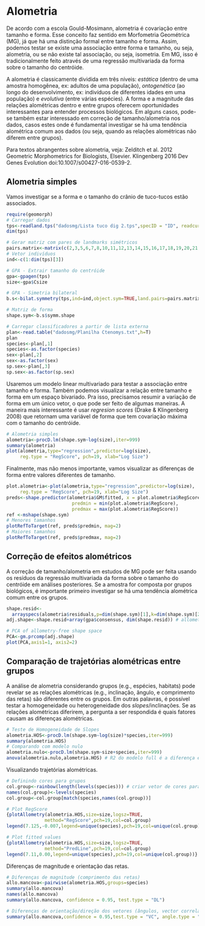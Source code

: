 # Alometria

De acordo com a escola Gould-Mosimann, alometria é covariação entre tamanho e forma. Esse conceito faz sentido em Morfometria Geométrica (MG), já que há uma distinção formal entre tamanho e forma. Assim, podemos testar se existe uma associação entre forma e tamanho, ou seja, alometria, ou se não existe tal associação, ou seja, isometria. Em MG, isso é tradicionalmente feito através de uma regressão multivariada da forma sobre o tamanho do centróide.

A alometria é classicamente dividida em três níveis: *estática* (dentro de uma amostra homogênea, ex: adultos de uma população), *ontogenética* (ao longo do desenvolvimento, ex: indivíduos de diferentes idades em uma população) e *evolutiva* (entre várias espécies). A forma e a magnitude das relações alométricas dentro e entre grupos oferecem oportunidades interessantes para entender processos biológicos. Em alguns casos, pode-se também estar interessado em correção de tamanho/alometria nos dados, casos estes onde é fundamental investigar se há uma tendência alométrica comum aos dados (ou seja, quando as relações alométricas não diferem entre grupos). 

Para textos abrangentes sobre alometria, veja: 
Zelditch et al. 2012 Geometric Morphometrics for Biologists, Elsevier. 
Klingenberg 2016 Dev Genes Evolution doi:10.1007/s00427-016-0539-2.

## Alometria simples
Vamos investigar se a forma e o tamanho do crânio de tuco-tucos estão associados.
```r
require(geomorph)
# Carregar dados
tps<-readland.tps("dadosmg/Lista tuco dig 2.tps",specID = "ID", readcurves = FALSE)
dim(tps)

# Gerar matriz com pares de landmarks simétricos
pairs.matrix<-matrix(c(2,3,5,6,7,8,10,11,12,13,14,15,16,17,18,19,20,21,23,24,25,26,27,28),nrow=12,ncol=2,byrow=T)
# Vetor indivíduos
ind<-c(1:dim(tps)[3])

# GPA - Extrair tamanho do centróide
gpa<-gpagen(tps)
size<-gpa$Csize

# GPA - Simetria bilateral 
b.s<-bilat.symmetry(tps,ind=ind,object.sym=TRUE,land.pairs=pairs.matrix)

# Matriz de forma
shape.sym<-b.s$symm.shape

# Carregar classificadores a partir de lista externa
plan<-read.table("dadosmg/Planilha Ctenomys.txt",h=T)
plan
species<-plan[,1]
species<-as.factor(species)
sex<-plan[,2]
sex<-as.factor(sex)
sp.sex<-plan[,3]
sp.sex<-as.factor(sp.sex)
```

Usaremos um modelo linear multivariado para testar a associação entre tamanho e forma. Também podemos visualizar a relação entre tamanho e forma em um espaço bivariado. Pra isso, precisamos resumir a variação de forma em um único vetor, o que pode ser feito de algumas maneiras. A maneira mais interessante é usar *regresion scores* (Drake & Klingenberg 2008) que retornam uma variável de forma que tem covariação máxima com o tamanho do centróide.
```r
# Alometria simples
alometria<-procD.lm(shape.sym~log(size),iter=999)
summary(alometria)
plot(alometria,type="regression",predictor=log(size),
     reg.type = "RegScore", pch=19, xlab="Log Size")
```

Finalmente, mas não menos importante, vamos visualizar as diferenças de forma entre valores diferentes de tamanho.
```r
plot.alometria<-plot(alometria,type="regression",predictor=log(size),
     reg.type = "RegScore", pch=19, xlab="Log Size")
preds<-shape.predictor(alometria$GM$fitted, x = plot.alometria$RegScore, 
                        predmin = min(plot.alometria$RegScore), 
                        predmax = max(plot.alometria$RegScore))
ref <-mshape(shape.sym)
# Menores tamanhos
plotRefToTarget(ref, preds$predmin, mag=2)
# Maiores tamanhos
plotRefToTarget(ref, preds$predmax, mag=2)
```

## Correção de efeitos alométricos
A correção de tamanho/alometria em estudos de MG pode ser feita usando os resíduos da regressão multivariada da forma sobre o tamanho do centróide em análises posteriores. Se a amostra for composta por grupos biológicos, é importante primeiro investigar se há uma tendência alométrica comum entre os grupos.
```r
shape.resid<-
  arrayspecs(alometria$residuals,p=dim(shape.sym)[1],k=dim(shape.sym)[2]) #size adjusted residuals
adj.shape<-shape.resid+array(gpa$consensus, dim(shape.resid)) # allometry-free shapes--somar a média retorna os números para o espaço de forma original e permite a visualização de mudanças de forma

# PCA of allometry-free shape space
PCA<-gm.prcomp(adj.shape)
plot(PCA,axis1=1, axis2=2)
```

## Comparação de trajetórias alométricas entre grupos
A análise de alometria considerando grupos (e.g., espécies, habitats) pode revelar se as relações alométricas (e.g., inclinação, ângulo, e comprimento das retas) são diferentes entre os grupos. Em outras palavras, é possível testar a homogeneidade ou heterogeneidade dos *slopes*/inclinações. Se as relações alométricas diferirem, a pergunta a ser respondida é quais fatores causam as diferenças alométricas.
```r
# Teste de Homogeneidade de Slopes
alometria.HOS<-procD.lm(shape.sym~log(size)*species,iter=999)
summary(alometria.HOS)
# Comparando com modelo nulo
alometria.nulo<-procD.lm(shape.sym~size+species,iter=999)
anova(alometria.nulo,alometria.HOS) # R2 do modelo full é a diferença entre modelos
```

Visualizando trajetórias alométricas.
```r
# Definindo cores para grupos
col.group<-rainbow(length(levels(species))) # criar vetor de cores para grupos
names(col.group)<-levels(species)
col.group<-col.group[match(species,names(col.group))]

# Plot RegScore
{plotAllometry(alometria.HOS,size=size,logsz=TRUE,
              method="RegScore",pch=19,col=col.group)
legend(7.125,-0.007,legend=unique(species),pch=19,col=unique(col.group))}

# Plot fitted values
{plotAllometry(alometria.HOS,size=size,logsz=TRUE,
              method="PredLine",pch=19,col=col.group)
legend(7.11,0.00,legend=unique(species),pch=19,col=unique(col.group))}
```

Diferenças de magnitude e orientação das retas.
```r
# Diferenças de magnitude (comprimento das retas)
allo.mancova<-pairwise(alometria.HOS,groups=species)
summary(allo.mancova)
names(allo.mancova)
summary(allo.mancova, confidence = 0.95, test.type = "DL")

# Diferenças de orientação/direção dos vetores (ângulos, vector correlation)
summary(allo.mancova,confidence = 0.95,test.type = "VC", angle.type = "deg")
```






